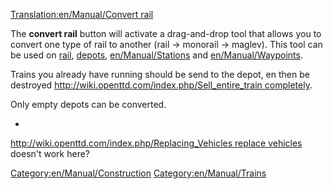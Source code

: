 [[Translation:en/Manual/Convert rail]]
[[Category:en/Manual/Construction]]
[[Category:en/Manual/Trains]]

The '''convert rail''' button will activate a drag-and-drop tool that allows you to convert one type of rail to another (rail -> monorail -> maglev). This tool can be used on [[en/Manual/Building tracks|rail]], [[en/Manual/Building depots|depots]], [[en/Manual/Stations]] and [[en/Manual/Waypoints]].


Trains you already have running should be send to the depot, en then be destroyed [[http://wiki.openttd.com/index.php/Sell_entire_train completely]].

Only empty depots can be converted.


*
[[http://wiki.openttd.com/index.php/Replacing_Vehicles replace vehicles]] doesn't work here?